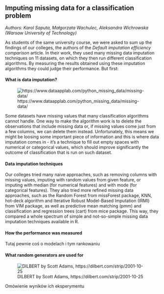## Imputing missing data for a classification problem

*Authors: Karol Saputa, Małgorzata Wachulec, Aleksandra Wichrowska (Warsaw University of Technology)*

As students of the same university course, we were asked to sum up the findings of our colleges, the authors of the *Default imputation efficiency comparison* article. In their work, they used many missing data imputation techniques on 11 datasets, on which they then run different classification algorithms. By measuring the results obtained using these imputation algorithms they could judge their performance. But first:

#### What is data imputation?

![ht<i></i>tps://www.dataapplab.com/python_missing_data/missing-data/](3-1-2-1-graphs/missing-data.jpg)

Some datasets have missing values that many classification algorithms cannot handle. One way to make the algorithm work is to delete the observations that include missing data or, if missing values come just from a few columns, we can delete them instead. Unfortunately, this means we might be loosing some important piece of information and this is where data imputation comes in - it’s a technique to fill out empty spaces with numerical or categorical values, which should improve significantly the outcome of classification that is run on such dataset.

#### Data imputation techniques

Our colleges tried many naive approaches, such as removing columns with missing values, imputing with random values from given feature, or imputing with median (for numerical features) and with mode (for categorical features). They also tried more refined missing data approaches, such as the Random Forest from missForest package, KNN, hot-deck algorithm and Iterative Robust Model-Based Imputation (IRMI) from VIM package, as well as predictive mean matching (pmm) and classification and regression trees (cart) from mice package. This way, they compared a whole spectrum of simple and not-so-simple missing data imputation techniques available in R.

#### How the performance was measured

Tutaj pewnie coś o modelach i tym rankowaniu

#### What random generators are used for

![DILBERT by Scott Adams, ht<i></i>tps://dilbert.com/strip/2001-10-25](3-1-2-1-graphs/Dilbert.gif)

Omówienie wyników ich eksperymentu

